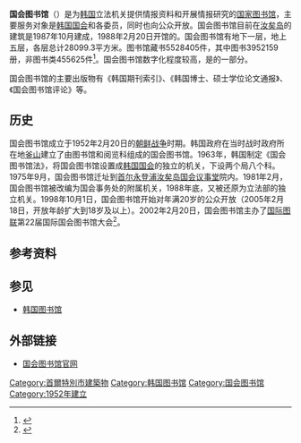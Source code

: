 {{Infobox library 
| library_name       = 国会图书馆
| native_name        = {{lang|ko|국회도서관}}
| name_en            = National Assembly Library
| library_logo       = 
| image              = 위키피디아 메인.jpg
| caption            = 
| country            = {{ROK}}
| type               = [[國家圖書館|國家圖書館]]
| scope              = 
| established        = 1952年2月20日
| ref_legal_mandate  = 
| location           = [[韩国|韩国]][[首尔|首尔]][[永登浦区|永登浦区]][[汝矣岛|汝矣岛]]
| coordinates        =  
| branch_of          =  
| num_branches       =  
| items_collected    =  552万册（件）
| collection_size    =  
| criteria           =  
| legal_deposit      =  
| req_to_access      = 
| annual_circulation =  
| pop_served         =  
| members            = 
| budget             =  
| director           = 
| num_employees      = 
| website            = {{url|http://www.nanet.go.kr}}
| phone_num          = 
}}
'''国会图书馆'''（{{lang-ko|국회도서관}}）是为[[大韩民国|韩国]]立法机关提供情报资料和开展情报研究的[[国家图书馆|国家图书馆]]，主要服务对象是[[韩国国会|韩国国会]]和各委员，同时也向公众开放{{r|王存}}。国会图书馆目前在[[汝矣岛|汝矣岛]]的建筑是1987年10月建成，1988年2月20日开馆的。国会图书馆有地下一层，地上五层，各层总计28099.3平方米{{r|胡广翔}}。图书馆藏书5528405件，其中图书3952159册，非图书类455625件<ref>{{cite web |url=http://www.nanet.go.kr/english/01_about/04/collections.jsp |title= Collections |publisher=The National Assembly Library of the Republic of Korea |accessdate=2015-09-08 |language=en}}</ref>。国会图书馆数字化程度较高，是{{link-en|韩国国家数字图书馆| National Digital Library of Korea }}的一部分{{r|沈颐}}。

国会图书馆的主要出版物有《韩国期刊索引》、《韩国博士、硕士学位论文通报》、《国会图书馆评论》等{{r|王存}}。

==历史==
国会图书馆成立于1952年2月20日的[[朝鲜战争|朝鲜战争]]时期。韩国政府在当时战时政府所在地[[釜山|釜山]]建立了由图书馆和阅览科组成的国会图书馆。1963年，韩国制定《国会图书馆法》，将国会图书馆设置成[[韩国国会|韩国国会]]的独立的机关，下设两个局八个科。1975年9月，国会图书馆迁址到[[首尔|首尔]][[永登浦|永登浦]][[汝矣岛|汝矣岛]][[國會議事堂_(韓國)|国会议事堂]]院内。1981年2月，国会图书馆被改编为国会事务处的附属机关，1988年底，又被还原为立法部的独立机关{{r|胡广翔}}。1998年10月1日，国会图书馆开始对年满20岁的公众开放（2005年2月18日，开放年龄扩大到18岁及以上）。2002年2月20日，国会图书馆主办了[[国际图联|国际图联]]第22届国际国会图书馆大会<ref>{{cite web |url=http://www.nanet.go.kr/english/01_about/02/history.jsp |title= History |publisher=The National Assembly Library of the Republic of Korea |accessdate=2015-09-08 |language=en}}</ref>。

==参考资料==
{{Reflist|refs=
<ref name="胡广翔" >{{cite journal |title=韩国国会图书馆简介|author=胡广翔 | coauthors = |journal=《法律文献信息与研究》 |date=1999年04期}}</ref>
<ref name="沈颐" >{{cite journal |title=韩国国会图书馆印象|author=沈颐 | coauthors =夏颖   |journal=《图书馆建设》 |date=2003年第2期}}</ref>
<ref name="王存" >{{cite journal |title=韩国图书馆事业一瞥|author=王存 | coauthors = |journal=《津图学刊》 |date=2001年第1期}}</ref>
}}

==参见==
*[[韩国图书馆|韩国图书馆]]

==外部链接==
{{Portal|韩国}}
*[http://www.nanet.go.kr/main.jsp 国会图书馆官网]

{{韩国主题}}

[[Category:首爾特別市建築物|Category:首爾特別市建築物]]
[[Category:韩国图书馆|Category:韩国图书馆]]
[[Category:国会图书馆|Category:国会图书馆]]
[[Category:1952年建立|Category:1952年建立]]